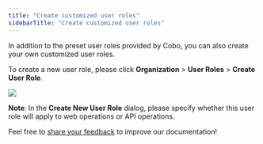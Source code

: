 ```yaml
---
title: "Create customized user roles"
sidebarTitle: "Create customized user roles"
---
```


In addition to the preset user roles provided by Cobo, you can also create your own customized user roles.

To create a new user role, please click **Organization** > **User Roles** > **Create User Role**.

<img src="/en/images/organization/org9.png" className="screenshot_modal"/>

**Note**: In the **Create New User Role** dialog, please specify whether this user role will apply to web operations or API operations.


<Tip>Feel free to [share your feedback](https://forms.zohopublic.com/cobo/form/DocumentFeedbackForm/formperma/QvLOhxJv1_JMsJ-1dleZ8Itb_7rzN-LtgvsDdxosoVI?referrername=manuals) to improve our documentation!</Tip>